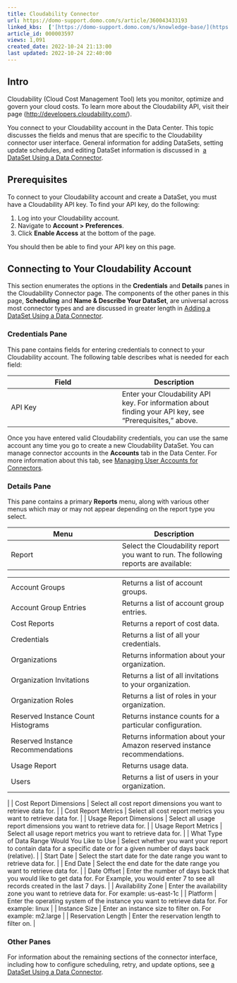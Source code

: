 ```yaml
---
title: Cloudability Connector
url: https://domo-support.domo.com/s/article/360043433193
linked_kbs:  ['[https://domo-support.domo.com/s/knowledge-base/](https://domo-support.domo.com/s/knowledge-base/)', '[https://domo-support.domo.com/s/](https://domo-support.domo.com/s/)', '[https://domo-support.domo.com/s/topic/0TO5w000000ZammGAC](https://domo-support.domo.com/s/topic/0TO5w000000ZammGAC)', '[https://domo-support.domo.com/s/topic/0TO5w000000ZanLGAS](https://domo-support.domo.com/s/topic/0TO5w000000ZanLGAS)', '[https://domo-support.domo.com/s/topic/0TO5w000000ZaoQGAS](https://domo-support.domo.com/s/topic/0TO5w000000ZaoQGAS)', '[https://domo-support.domo.com/s/article/360042926274](https://domo-support.domo.com/s/article/360042926274)', '[https://domo-support.domo.com/s/article/360042926054](https://domo-support.domo.com/s/article/360042926054)', '[https://domo-support.domo.com/s/article/360043433193](https://domo-support.domo.com/s/article/360043433193)', '[https://domo-support.domo.com/s/topic/0TO5w000000ZaoQGAS/api-connectors](https://domo-support.domo.com/s/topic/0TO5w000000ZaoQGAS/api-connectors)', '[https://domo-support.domo.com/s/article/360043429933](https://domo-support.domo.com/s/article/360043429933)', '[https://domo-support.domo.com/s/article/360043429953](https://domo-support.domo.com/s/article/360043429953)', '[https://domo-support.domo.com/s/article/360042925494](https://domo-support.domo.com/s/article/360042925494)', '[https://domo-support.domo.com/s/article/360043429913](https://domo-support.domo.com/s/article/360043429913)', '[https://domo-support.domo.com/s/article/4408174643607](https://domo-support.domo.com/s/article/4408174643607)', '[https://domo-support.domo.com/s/login/](https://domo-support.domo.com/s/login/)']
article_id: 000003597
views: 1,091
created_date: 2022-10-24 21:13:00
last updated: 2022-10-24 22:40:00
---
```




Intro
-----


Cloudability (Cloud Cost Management Tool) lets you monitor, optimize and govern your cloud costs. To learn more about the Cloudability API, visit their page (<http://developers.cloudability.com/>).


You connect to your Cloudability account in the Data Center. This topic discusses the fields and menus that are specific to the Cloudability connector user interface. General information for adding DataSets, setting update schedules, and editing DataSet information is discussed in  [a DataSet Using a Data Connector](/s/article/360042926274 "Adding a DataSet Using a Data Connector").


Prerequisites
-------------


To connect to your Cloudability account and create a DataSet, you must have a Cloudability API key. To find your API key, do the following:


1. Log into your Cloudability account.
2. Navigate to **Account > Preferences**.
3. Click **Enable Access** at the bottom of the page.


You should then be able to find your API key on this page.


Connecting to Your Cloudability Account
---------------------------------------


This section enumerates the options in the **Credentials** and **Details** panes in the Cloudability Connector page. The components of the other panes in this page, **Scheduling** and **Name & Describe Your DataSet**, are universal across most connector types and are discussed in greater length in [Adding a DataSet Using a Data Connector](/s/article/360042926274 "Adding a DataSet Using a Data Connector").


### Credentials Pane


This pane contains fields for entering credentials to connect to your Cloudability account. The following table describes what is needed for each field:  




| Field | Description |
| --- | --- |
| API Key | Enter your Cloudability API key. For information about finding your API key, see "Prerequisites," above. |


Once you have entered valid Cloudability credentials, you can use the same account any time you go to create a new Cloudability DataSet. You can manage connector accounts in the **Accounts** tab in the Data Center. For more information about this tab, see [Managing User Accounts for Connectors](/s/article/360042926054 "Managing User Accounts for Connectors").


### Details Pane


This pane contains a primary **Reports** menu, along with various other menus which may or may not appear depending on the report type you select.




| Menu | Description |
| --- | --- |
| Report | Select the Cloudability report you want to run. The following reports are available:

|  |  |
| --- | --- |
| Account Groups | Returns a list of account groups. |
| Account Group Entries | Returns a list of account group entries. |
| Cost Reports | Returns a report of cost data. |
| Credentials | Returns a list of all your credentials. |
| Organizations | Returns information about your organization. |
| Organization Invitations | Returns a list of all invitations to your organization. |
| Organization Roles | Returns a list of roles in your organization. |
| Reserved Instance Count Histograms | Returns instance counts for a particular configuration. |
| Reserved Instance Recommendations | Returns information about your Amazon reserved instance recommendations. |
| Usage Report | Returns usage data. |
| Users | Returns a list of users in your organization. |

 |
| Cost Report Dimensions | Select all cost report dimensions you want to retrieve data for. |
| Cost Report Metrics | Select all cost report metrics you want to retrieve data for. |
| Usage Report Dimensions | Select all usage report dimensions you want to retrieve data for. |
| Usage Report Metrics | Select all usage report metrics you want to retrieve data for. |
| What Type of Data Range Would You Like to Use | Select whether you want your report to contain data for a specific date or for a given number of days back (relative). |
| Start Date | Select the start date for the date range you want to retrieve data for. |
| End Date | Select the end date for the date range you want to retrieve data for. |
| Date Offset | Enter the number of days back that you would like to get data for. For Example, you would enter 7 to see all records created in the last 7 days. |
| Availability Zone | Enter the availability zone you want to retrieve data for.
For example:  us-east-1c |
| Platform | Enter the operating system of the instance you want to retrieve data for.
For example: linux |
| Instance Size | Enter an instance size to filter on.
For example: m2.large |
| Reservation Length | Enter the reservation length to filter on. |


### Other Panes


For information about the remaining sections of the connector interface, including how to configure scheduling, retry, and update options, see [a DataSet Using a Data Connector](/s/article/360042926274 "Adding a DataSet Using a Data Connector").

